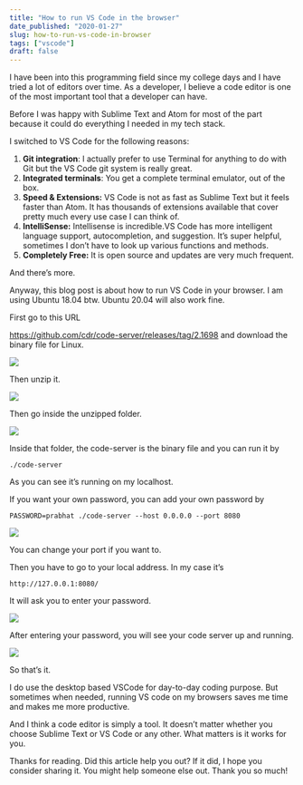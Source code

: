 ```yaml
---
title: "How to run VS Code in the browser"
date_published: "2020-01-27"
slug: how-to-run-vs-code-in-browser
tags: ["vscode"]
draft: false
---
```


I have been into this programming field since my college days and I have tried a lot of editors over time. As a developer, I believe a code editor is one of the most important tool that a developer can have.

Before I was happy with Sublime Text and Atom for most of the part because it could do everything I needed in my tech stack.

I switched to VS Code for the following reasons:

1. **Git integration**: I actually prefer to use Terminal for anything to do with Git but the VS Code git system is really great.
2. **Integrated terminals**: You get a complete terminal emulator, out of the box.
3. **Speed & Extensions:** VS Code is not as fast as Sublime Text but it feels faster than Atom. It has thousands of extensions available that cover pretty much every use case I can think of.
4. **IntelliSense:** Intellisense is incredible.VS Code has more intelligent language support, autocompletion, and suggestion. It’s super helpful, sometimes I don’t have to look up various functions and methods.
5. **Completely Free:** It is open source and updates are very much frequent.

And there’s more.

Anyway, this blog post is about how to run VS Code in your browser. I am using Ubuntu 18.04 btw. Ubuntu 20.04 will also work fine.

First go to this URL

https://github.com/cdr/code-server/releases/tag/2.1698 and download the binary file for Linux.

![](https://miro.medium.com/max/725/1*3d4QSZSQtmP9Q0JS2aAP5Q.png)

Then unzip it.

![](https://miro.medium.com/max/733/1*WfaOMKa2FvtUBY5CQm1j9A.png)

Then go inside the unzipped folder.

![](https://miro.medium.com/max/732/1*ehQhkcBsbCOmv_mH86e_Zw.png)

Inside that folder, the code-server is the binary file and you can run it by

```
./code-server
```

As you can see it’s running on my localhost.

If you want your own password, you can add your own password by

```
PASSWORD=prabhat ./code-server --host 0.0.0.0 --port 8080
```

![](https://miro.medium.com/max/727/1*f5MZua0HuUodU35Epy2ULA.png)

You can change your port if you want to.

Then you have to go to your local address. In my case it’s

```
http://127.0.0.1:8080/
```

It will ask you to enter your password.

![](static/images/blog/code-server-login.png)

After entering your password, you will see your code server up and running.

![](static/images/blog/code-server.png)

So that’s it.

I do use the desktop based VSCode for day-to-day coding purpose. But sometimes when needed, running VS code on my browsers saves me time and makes me more productive.

And I think a code editor is simply a tool. It doesn’t matter whether you choose Sublime Text or VS Code or any other. What matters is it works for you.

Thanks for reading. Did this article help you out? If it did, I hope you consider sharing it. You might help someone else out. Thank you so much!
